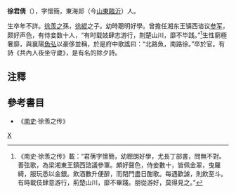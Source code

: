 {{No footnotes|time=2022-01-21T03:26:57+00:00}}
'''徐君倩'''（{{bd|?||?}}），字懷簡，東海郯（今[[山東|山東]][[臨沂|臨沂]]）人。

生卒年不詳。[[徐羡之|徐羡之]]孫，[[徐緄|徐緄]]之子。幼時聰明好學。曾擔任湘东王镇西谘议[[参军|参军]]，颇好声色，有侍妾数十人，“有时载妓肆志游行，荆楚山川，靡不毕践。”<ref>《南史·徐羡之传》載：“君蒨字懷簡，幼聰朗好學，尤長丁部書，問無不對。善弦歌，為梁湘東王鎮西諮議參軍。頗好聲色，侍妾數十，皆佩金翠，曳羅綺，服玩悉以金銀。飲酒數升便醉，而閉門盡日酣歌。每遇歡謔，則飲至斗。有時載伎肆意游行，荊楚山川，靡不畢踐。朋從游好，莫得見之。”</ref>生性窮極奢靡，與襄陽[[魚弘|魚弘]]以豪侈並稱，於是府中歌謠曰：“北路魚，南路徐。”卒於官。有詩《共內人夜坐守歲》，是有名的除夕詩。

==注釋==
{{reflist}}

==參考書目==
*《[[南史|南史]]·徐羡之传》

[[Category:南北朝政治人物|X]]